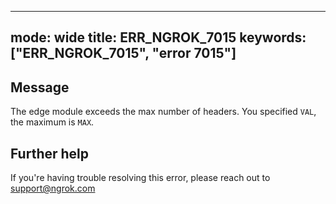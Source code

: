 
---
mode: wide
title: ERR_NGROK_7015
keywords: ["ERR_NGROK_7015", "error 7015"]
---

## Message
The edge module exceeds the max number of headers. You specified `VAL`, the maximum is `MAX`.




## Further help
If you're having trouble resolving this error, please reach out to [support@ngrok.com](mailto:support@ngrok.com?subject=Help%20with%20ERR_NGROK_7015)

